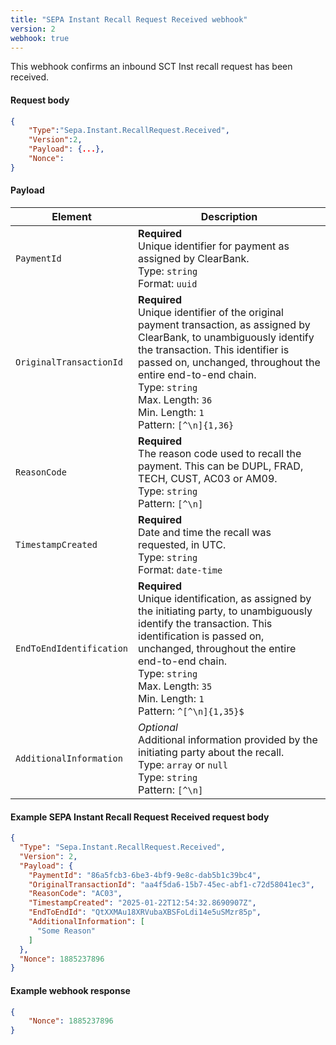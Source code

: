 ```yaml
---
title: "SEPA Instant Recall Request Received webhook"
version: 2
webhook: true
---
```


This webhook confirms an inbound SCT Inst recall request has been received.

#### Request body

```json
{
    "Type":"Sepa.Instant.RecallRequest.Received",
    "Version":2,
    "Payload": {...},
    "Nonce":
}
```

#### Payload

| Element                  | Description                                                                                                                                                                                                                                                                                                             |
| ------------------------ | ----------------------------------------------------------------------------------------------------------------------------------------------------------------------------------------------------------------------------------------------------------------------------------------------------------------------- |
| `PaymentId`              | **Required**<br />Unique identifier for payment as assigned by ClearBank.<br/>Type: `string` <br/>Format: `uuid`                                                                                                                                                                                                        |
| `OriginalTransactionId`  | **Required**<br />Unique identifier of the original payment transaction, as assigned by ClearBank, to unambiguously identify the transaction. This identifier is passed on, unchanged, throughout the entire end-to-end chain.<br/>Type: `string`<br/>Max. Length: `36`<br/>Min. Length: `1`<br/>Pattern: `[^\n]{1,36}` |
| `ReasonCode`             | **Required**<br />The reason code used to recall the payment. This can be DUPL, FRAD, TECH, CUST, AC03 or AM09.<br/>Type: `string`<br/>Pattern: `[^\n]`                                                                                                                                                                 |
| `TimestampCreated`       | **Required**<br />Date and time the recall was requested, in UTC.<br/>Type: `string`<br/>Format: `date-time`                                                                                                                                                                                                            |
| `EndToEndIdentification` | **Required**<br />Unique identification, as assigned by the initiating party, to unambiguously identify the transaction. This identification is passed on, unchanged, throughout the entire end-to-end chain.<br/>Type: `string`<br/>Max. Length: `35`<br/>Min. Length: `1` <br/>Pattern: `^[^\n]{1,35}$`               |
| `AdditionalInformation`  | _Optional_<br/>Additional information provided by the initiating party about the recall.<br/>Type: `array` or `null`<br />Type: `string`<br/>Pattern: `[^\n]`                                                                                                                                                           |

#### Example SEPA Instant Recall Request Received request body

```json
{
  "Type": "Sepa.Instant.RecallRequest.Received",
  "Version": 2,
  "Payload": {
    "PaymentId": "86a5fcb3-6be3-4bf9-9e8c-dab5b1c39bc4",
    "OriginalTransactionId": "aa4f5da6-15b7-45ec-abf1-c72d58041ec3",
    "ReasonCode": "AC03",
    "TimestampCreated": "2025-01-22T12:54:32.8690907Z",
    "EndToEndId": "QtXXMAu18XRVubaXBSFoLdi14e5uSMzr85p",
    "AdditionalInformation": [
      "Some Reason"
    ]
  },
  "Nonce": 1885237896
}
```

#### Example webhook response

```json
{
    "Nonce": 1885237896
}
```